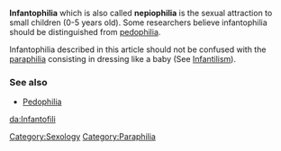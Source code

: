 '''Infantophilia''' which is also called '''nepiophilia''' is the sexual attraction to small children (0-5 years old). Some researchers believe infantophilia should be distinguished from [[pedophilia]].

Infantophilia described in this article should not be confused with the [[paraphilia]] consisting in dressing like a baby (See [[Infantilism]]).

===See also===
* [[Pedophilia]]

{{msg:stub}}
[[da:Infantofili]]
[[Category:Sexology]]
[[Category:Paraphilia]]
